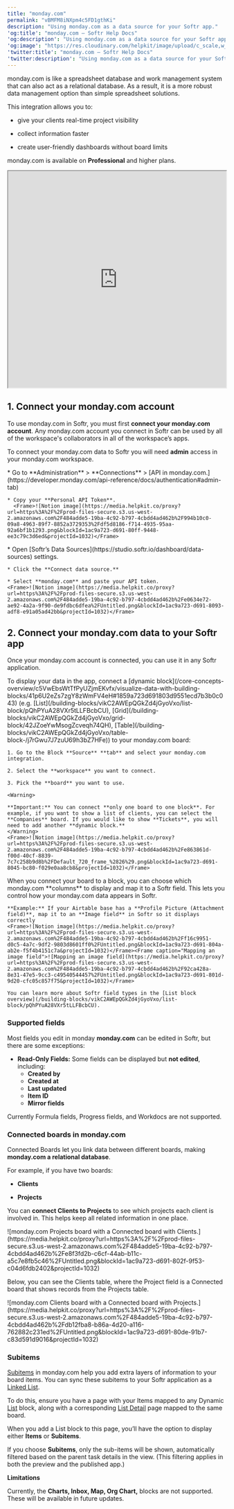 ```yaml
---
title: "monday.com"
permalink: "vBMFM8iNXpm4c5FD1gthKi"
description: "Using monday.com as a data source for your Softr app."
'og:title': "monday.com – Softr Help Docs"
'og:description': "Using monday.com as a data source for your Softr app."
'og:image': "https://res.cloudinary.com/helpkit/image/upload/c_scale,w_700,q_auto/v1674219840/softrdocs_meta_OG_Image_Url_258f31c013.png"
'twitter:title': "monday.com – Softr Help Docs"
'twitter:description': "Using monday.com as a data source for your Softr app."
---
```

monday.com is like a spreadsheet database and work management system that can also act as a relational database. As a result, it is a more robust data management option than simple spreadsheet solutions.

This integration allows you to:

* give your clients real-time project visibility

* collect information faster

* create user-friendly dashboards without board limits

<Info>monday.com is available on **Professional** and higher plans.</Info>

<iframe src="https://www.youtube.com/embed/4TonfiJYKL0?rel=0" width="100%" height="500px" title="YouTube video"></iframe>

## **1. Connect your monday.com account**

To use monday.com in Softr, you must first **connect your monday.com account**. Any monday.com account you connect in Softr can be used by all of the workspace's collaborators in all of the workspace’s apps.

<Warning>

To connect your monday.com data to Softr you will need **admin** access in your monday.com workspace.

</Warning>

<Steps>
  <Step title="Get your API token">
    * Go to **Administration** > **Connections** > [API in monday.com.](https://developer.monday.com/api-reference/docs/authentication#admin-tab)

    * Copy your **Personal API Token**.
      <Frame>![Notion image](https://media.helpkit.co/proxy?url=https%3A%2F%2Fprod-files-secure.s3.us-west-2.amazonaws.com%2F484adde5-19ba-4c92-b797-4cbdd4ad462b%2F994b10c0-09a8-4963-89f7-8852a3729353%2Fdf5d8186-f714-4935-95aa-92a6bf1b1293.png&blockId=1ac9a723-d691-80ff-9448-ee3c79c3d6ed&projectId=1032)</Frame>
  </Step>
  <Step title="Add monday.com as a data source in Softr">
    * Open [Softr’s Data Sources](https://studio.softr.io/dashboard/data-sources) settings.

    * Click the **Connect data source.**

    * Select **monday.com** and paste your API token.
    <Frame>![Notion image](https://media.helpkit.co/proxy?url=https%3A%2F%2Fprod-files-secure.s3.us-west-2.amazonaws.com%2F484adde5-19ba-4c92-b797-4cbdd4ad462b%2Fe0634e72-ae92-4a2a-9f90-de9fdbc6dfea%2FUntitled.png&blockId=1ac9a723-d691-8093-adf8-e91a05ad42bb&projectId=1032)</Frame>
  </Step>
</Steps>

## **2. Connect your monday.com data to your Softr app**

Once your monday.com account is connected, you can use it in any Softr application.

<Steps>
  <Step title="Connect your data to a dynamic block">
    To display your data in the app, connect a [dynamic block](/core-concepts-overview/c5VwEbsWtTfPyUZjmEKvfx/visualize-data-with-building-blocks/41p6U2eZs7zgY8zWmFV4eH#1859a723d691803d9551ecd7b3b0c043) (e.g. [List](/building-blocks/vikC2AWEpQGkZd4jGyoVxo/list-block/pQhPYuA28VXr5tLLFBcbCU), [Grid](/building-blocks/vikC2AWEpQGkZd4jGyoVxo/grid-block/42JZoeYwMsogZcveqh74QH), [Table](/building-blocks/vikC2AWEpQGkZd4jGyoVxo/table-block-/j7rGwu7J7zuU69h3bZ7HFe)) to your monday.com board:

    1. Go to the Block **Source** **tab** and select your monday.com integration.

    2. Select the **workspace** you want to connect.

    3. Pick the **board** you want to use.

    <Warning>

    **Important:** You can connect **only one board to one block**. For example, if you want to show a list of clients, you can select the **Companies** board. If you would like to show **Tickets**, you will need to add another **dynamic block.**
    </Warning>
    <Frame>![Notion image](https://media.helpkit.co/proxy?url=https%3A%2F%2Fprod-files-secure.s3.us-west-2.amazonaws.com%2F484adde5-19ba-4c92-b797-4cbdd4ad462b%2Fe863861d-f00d-40cf-8839-7c7c258b9d8b%2FDefault_720_frame_%2826%29.png&blockId=1ac9a723-d691-8045-bc80-f029e0aa8cb8&projectId=1032)</Frame>
  </Step>
  <Step title="Map monday.com columns to item fields">
    When you connect your board to a block, you can choose which monday.com **columns** to display and map it to a Softr field. This lets you control how your monday.com data appears in Softr.

    **Example:** If your Airtable base has a **Profile Picture (Attachment field)**, map it to an **Image field** in Softr so it displays correctly
    <Frame>![Notion image](https://media.helpkit.co/proxy?url=https%3A%2F%2Fprod-files-secure.s3.us-west-2.amazonaws.com%2F484adde5-19ba-4c92-b797-4cbdd4ad462b%2Ff16c9951-d0c5-4a7c-9df2-9803d8601ff0%2FUntitled.png&blockId=1ac9a723-d691-804a-ab2e-f5f4b4151c7a&projectId=1032)</Frame><Frame caption="Mapping an image field">![Mapping an image field](https://media.helpkit.co/proxy?url=https%3A%2F%2Fprod-files-secure.s3.us-west-2.amazonaws.com%2F484adde5-19ba-4c92-b797-4cbdd4ad462b%2F92ca428a-8e31-47e5-9cc3-c49540544457%2FUntitled.png&blockId=1ac9a723-d691-801d-9d20-cfc05c857f75&projectId=1032)</Frame>

    You can learn more about Softr field types in the [List block overview](/building-blocks/vikC2AWEpQGkZd4jGyoVxo/list-block/pQhPYuA28VXr5tLLFBcbCU).
  </Step>
</Steps>

### **Supported fields**

Most fields you edit in monday **monday.com** can be edited in Softr, but there are some exceptions:

* **Read-Only Fields:** Some fields can be displayed but **not edited**, including:
  + **Created by**
  + **Created at**
  + **Last updated**
  + **Item ID**
  + **Mirror fields**

<Warning>Currently Formula fields, Progress fields, and Workdocs are not supported.</Warning>

### **Connected boards in monday.com**

Connected Boards let you link data between different boards, making **monday.com a relational database**.

For example, if you have two boards:

* **Clients**

* **Projects**

You can **connect Clients to Projects** to see which projects each client is involved in. This helps keep all related information in one place.
<Frame caption="monday.com Projects board with a Connected board with Clients.">![monday.com Projects board with a Connected board with Clients.](https://media.helpkit.co/proxy?url=https%3A%2F%2Fprod-files-secure.s3.us-west-2.amazonaws.com%2F484adde5-19ba-4c92-b797-4cbdd4ad462b%2Fe8f3fd2b-c6cf-44ab-b11c-a5c7e8fb5c46%2FUntitled.png&blockId=1ac9a723-d691-802f-9f53-c04d6fdb2402&projectId=1032)</Frame>

Below, you can see the Clients table, where the Project field is a Connected board that shows records from the Projects table.
<Frame caption="monday.com Clients board with a Connected board with Projects.">![monday.com Clients board with a Connected board with Projects.](https://media.helpkit.co/proxy?url=https%3A%2F%2Fprod-files-secure.s3.us-west-2.amazonaws.com%2F484adde5-19ba-4c92-b797-4cbdd4ad462b%2Fdb12fba8-b86a-4d20-a116-762882c231ed%2FUntitled.png&blockId=1ac9a723-d691-80de-91b7-c83d591d9016&projectId=1032)</Frame>

### Subitems

[Subitems](https://support.monday.com/hc/en-us/articles/360011905480-All-about-subitems) in monday.com help you add extra layers of information to your board items. You can sync these subitems to your Softr application as a [Linked List](/building-blocks/vikC2AWEpQGkZd4jGyoVxo/linked-list/bWjTdKhbftofSEKRSxMFz9).

To do this, ensure you have a page with your Items mapped to any Dynamic [List](/building-blocks/vikC2AWEpQGkZd4jGyoVxo/list-block/pQhPYuA28VXr5tLLFBcbCU) block, along with a corresponding [List Detail](/building-blocks/vikC2AWEpQGkZd4jGyoVxo/item-details-block-/4bE8XaFbJp45wkAwuWiz8f) page mapped to the same board.

When you add a List block to this page, you’ll have the option to display either **Items** or **Subitems**.

If you choose **Subitems**, only the sub-items will be shown, automatically filtered based on the parent task details in the view. (This filtering applies in both the preview and the published app.)

**Limitations**

<Info>

Currently, the **Charts, Inbox, Map, Org Chart,** blocks are not supported. These will be available in future updates.

</Info>